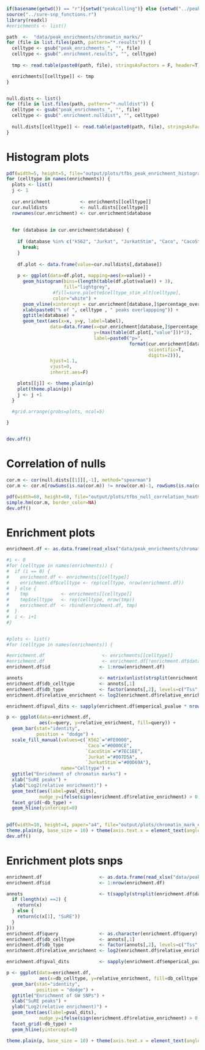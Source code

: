 ```r
if(basename(getwd()) == "r"){setwd("peakcalling")} else {setwd("../peakcalling")}
source("../sure-snp_functions.r")
library(readxl)
#enrichments <- list()

path  <-  "data/peak_enrichments/chromatin_marks/"
for (file in list.files(path, pattern="*.results")) {
  celltype <- gsub("peak_enrichments_", "", file)
  celltype <- gsub(".enrichment.results", "", celltype)
  
  tmp <- read.table(paste0(path, file), stringsAsFactors = F, header=T)

  enrichments[[celltype]] <- tmp
}


null.dists <- list()
for (file in list.files(path, pattern="*.nulldist")) {
  celltype <- gsub("peak_enrichments_", "", file)
  celltype <- gsub(".enrichment.nulldist", "", celltype)
  
  null.dists[[celltype]] <- read.table(paste0(path, file), stringsAsFactors = F, header=T)
}
```

# Histogram plots
```r
pdf(width=5, height=5, file="output/plots/tfbs_peak_enrichment_histograms.pdf")
for (celltype in names(enrichments)) {
  plots <- list()
  j <- 1
  
  cur.enrichment           <- enrichments[[celltype]]
  cur.nulldists            <- null.dists[[celltype]]
  rownames(cur.enrichment) <- cur.enrichment$database
  
  
  for (database in cur.enrichment$database) {
    
    if (database %in% c("k562", "Jurkat", "JurkatStim", "Caco", "CacoStim")) {
      break;
    }
    
    df.plot <- data.frame(value=cur.nulldists[,database])
    
    p <- ggplot(data=df.plot, mapping=aes(x=value)) +
      geom_histogram(bins=(length(table(df.plot$value)) + 3), 
                     fill="lightgrey",
                 #fill=sure.palette$celltype_stim_alt[celltype],
                 color="white") +
      geom_vline(xintercept = cur.enrichment[database,]$percentage_overlap, lwd=1, colour="#254145") +
      xlab(paste0("% of ", celltype , " peaks overlappping")) +
      ggtitle(database) +
      geom_text(aes(x=x, y=y, label=label),
                data=data.frame(x=cur.enrichment[database,]$percentage_overlap,
                                y=(max(table(df.plot[,"value"]))*2),
                                label=paste0("p=",
                                             format(cur.enrichment[database,]$emperical_pvalue,
                                                    scientific=T,
                                                    digits=2))),
                hjust=1.1,
                vjust=0, 
                inherit.aes=F)

    plots[[j]] <- theme.plain(p)
    plot(theme.plain(p))
    j <- j +1
  }
  
  #grid.arrange(grobs=plots, ncol=5)

}


dev.off()
```

# Correlation of nulls
```r

cor.m <- cor(null.dists[[1]][,-1], method="spearman")
cor.m <- cor.m[rowSums(is.na(cor.m)) != nrow(cor.m)-1, rowSums(is.na(cor.m)) != nrow(cor.m)-1]

pdf(width=60, height=60, file="output/plots/tfbs_null_correlation_heatmap.pdf")
simple.hm(cor.m, border_color=NA)
dev.off()
```

# Enrichment plots
```r
enrichment.df <- as.data.frame(read_xlsx("data/peak_enrichments/chromatin_marks/SuRE-CeD_peak_enrichments_filtered.xlsx"))

#i <- 0
#for (celltype in names(enrichments)) {
#  if (i == 0) {
#    enrichment.df <- enrichments[[celltype]]
#    enrichment.df$celltype <- rep(celltype, nrow(enrichment.df))
#  } else {
#    tmp            <- enrichments[[celltype]]
#    tmp$celltype   <- rep(celltype, nrow(tmp))
#    enrichment.df  <- rbind(enrichment.df, tmp)
#  }
#  i <- i+1
#}


#plots <- list()
#for (celltype in names(enrichments)) {

#enrichment.df                     <- enrichments[[celltype]]
#enrichment.df                     <- enrichment.df[!enrichment.df$database %in% c("k562", "Jurkat", "JurkatStim", "Caco", "CacoStim"),]
enrichment.df$id                  <- 1:nrow(enrichment.df)

annots                            <- matrix(unlist(strsplit(enrichment.df$database, split="_")), ncol=2, byrow = T)
enrichment.df$db_celltype         <- annots[,1]
enrichment.df$db_type             <- factor(annots[,2], levels=c("Tss", "Enh", "Tx", "Repr", "Quies", "cCRE"))
enrichment.df$relative_enrichment <- log2(enrichment.df$relative_enrichment)

enrichment.df$pval_dits <- sapply(enrichment.df$emperical_pvalue * nrow(enrichment.df), convert.pvalue.to.dits)

p <- ggplot(data=enrichment.df,
            aes(x=query, y=relative_enrichment, fill=query)) +
  geom_bar(stat="identity",
           position = "dodge") +
  scale_fill_manual(values=c(`K562`="#FE0000",
                             `Caco`="#0000CE",
                             `CacoStim`="#7EC1EE",
                             `Jurkat`="#007D5A",
                             `JurkatStim`="#00D69A"),
                    name="Celltype") +
  ggtitle("Enrichment of chromatin marks") +
  xlab("SuRE peaks") +
  ylab("Log2(relative enrichment)") +
  geom_text(aes(label=pval_dits),
            nudge_y=ifelse(sign(enrichment.df$relative_enrichment) > 0, 0.1, -0.2), size=2.5) +
  facet_grid(~db_type) +
  geom_hline(yintercept=0) 
  

pdf(width=10, height=4, paper="a4", file="output/plots/chromatin_mark_enrichments_ced_regions.pdf")
theme.plain(p, base_size = 10) + theme(axis.text.x = element_text(angle = 45,  hjust=1))
dev.off()
```

# Enrichment plots snps
```r
enrichment.df                     <- as.data.frame(read_xlsx("data/peak_enrichments/ponce_snps/peak_enrichments_ponce_5e-8.xlsx"))
enrichment.df$id                  <- 1:nrow(enrichment.df)

annots                            <- t(sapply(strsplit(enrichment.df$database, split="_"), function(x){
  if (length(x) ==2) {
    return(x)
  } else {
    return(c(x[1], "SuRE"))
  }
}))
enrichment.df$query               <- as.character(enrichment.df$query)
enrichment.df$db_celltype         <- annots[,1]
enrichment.df$db_type             <- factor(annots[,2], levels=c("Tss", "Enh", "Tx", "Repr", "Quies", "cCRE", "SuRE"))
enrichment.df$relative_enrichment <- log2(enrichment.df$relative_enrichment)

enrichment.df$pval_dits           <- sapply(enrichment.df$emperical_pvalue * nrow(enrichment.df), convert.pvalue.to.dits)

p <- ggplot(data=enrichment.df,
            aes(x=db_celltype, y=relative_enrichment, fill=db_celltype)) +
  geom_bar(stat="identity",
           position = "dodge") +
  ggtitle("Enrichment of GW SNPs") +
  xlab("SuRE peaks") +
  ylab("Log2(relative enrichment)") +
  geom_text(aes(label=pval_dits),
            nudge_y=ifelse(sign(enrichment.df$relative_enrichment) > 0, 0.1, -0.2), size=2.5) +
  facet_grid(~db_type) +
  geom_hline(yintercept=0) 

theme.plain(p, base_size = 10) + theme(axis.text.x = element_text(angle = 45,  hjust=1))
```


